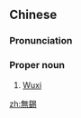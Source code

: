 {{also|无锡}}
==Chinese==
{{zh-forms|s=无锡}}
{{wikipedia|lang=zh}}

===Pronunciation===
{{zh-pron
|m=Wú錫
|c=mou4 sek3
|h=pfs=Vù-sit
|md=Ù-sék
|mn=Bû-sek
|w=3vu xiq
|cat=pn
}}

===Proper noun===
{{zh-proper noun}}

# [[Wuxi]] {{gloss|a city in the Jiangsu province of eastern China}}

{{zh-cat|Cities}}

[[zh:無錫]]